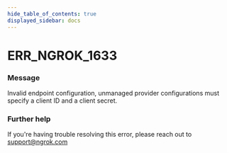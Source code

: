 ```yaml
---
hide_table_of_contents: true
displayed_sidebar: docs
---
```



# ERR_NGROK_1633

### Message

Invalid endpoint configuration, unmanaged provider configurations must specify a client ID and a client secret.

<ErrorDetails error="err_ngrok_1633" />

### Further help

If you're having trouble resolving this error, please reach out to [support@ngrok.com](mailto:support@ngrok.com?subject=Help%20with%20ERR_NGROK_1633)

